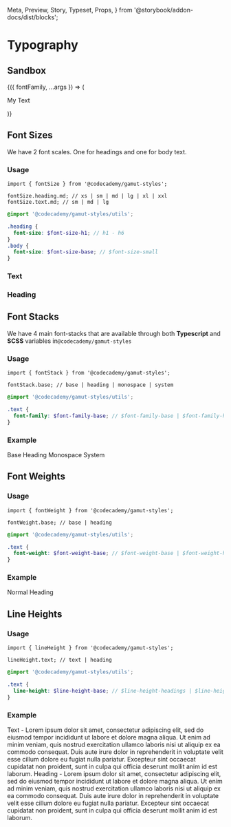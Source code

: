  Meta,
  Preview,
  Story,
  Typeset,
  Props,
} from '@storybook/addon-docs/dist/blocks';

<Meta
  title="Foundations/Typography"
  component="Typography"
  argTypes={Controls}
/>

# Typography

<StoryStatus status="stable" />

## Sandbox

<Preview withSource="none">
  <Story name="Type Sandbox">
    {({ fontFamily, ...args }) => (
      <p
        style={{
          ...args,
          fontFamily: DesignTokens.fontStack[fontFamily],
          margin: 0,
        }}
      >
        My Text
      </p>
    )}
  </Story>
</Preview>

<Props story="Type Sandbox" />

## Font Sizes

We have 2 font scales. One for headings and one for body text.

### Usage

```tsx
import { fontSize } from '@codecademy/gamut-styles';

fontSize.heading.md; // xs | sm | md | lg | xl | xxl
fontSize.text.md; // sm | md | lg
```

```scss
@import '@codecademy/gamut-styles/utils';

.heading {
  font-size: $font-size-h1; // h1 - h6
}
.body {
  font-size: $font-size-base; // $font-size-small
}
```

### Text

<Typeset fontFamily={DesignTokens.fontStack.base} fontSizes={bodyTypescale} />

### Heading

<Typeset
  fontFamily={DesignTokens.fontStack.heading}
  fontSizes={headingTypescale}
/>

## Font Stacks

We have 4 main font-stacks that are available through both **Typescript** and **SCSS** variables in`@codecademy/gamut-styles`

### Usage

```tsx
import { fontStack } from '@codecademy/gamut-styles';

fontStack.base; // base | heading | monospace | system
```

```scss
@import '@codecademy/gamut-styles/utils';

.text {
  font-family: $font-family-base; // $font-family-base | $font-family-headings | $font-monospace | $font-system
}
```

### Example

<Preview withSource="none">
  <Story name="Font Families">
    <TextExample family={DesignTokens.fontStack.base}>Base</TextExample>
    <TextExample family={DesignTokens.fontStack.heading}>Heading</TextExample>
    <TextExample family={DesignTokens.fontStack.monospace}>
      Monospace
    </TextExample>
    <TextExample family={DesignTokens.fontStack.system}>System</TextExample>
  </Story>
</Preview>

## Font Weights

### Usage

```tsx
import { fontWeight } from '@codecademy/gamut-styles';

fontWeight.base; // base | heading
```

```scss
@import '@codecademy/gamut-styles/utils';

.text {
  font-weight: $font-weight-base; // $font-weight-base | $font-weight-headings
}
```

### Example

<Preview withSource="none">
  <Story name="Weights">
    <TextExample weight={DesignTokens.fontWeight.base}>Normal</TextExample>
    <TextExample weight={DesignTokens.fontWeight.heading}>Heading</TextExample>
  </Story>
</Preview>

## Line Heights

### Usage

```tsx
import { lineHeight } from '@codecademy/gamut-styles';

lineHeight.text; // text | heading
```

```scss
@import '@codecademy/gamut-styles/utils';

.text {
  line-height: $line-height-base; // $line-height-headings | $line-height-base
}
```

### Example

<Preview withSource="none">
  <Story name="Line Heights">
    <TextExample
      size={DesignTokens.fontSize.heading.xs}
      line={DesignTokens.lineHeight.text}
    >
      Text - Lorem ipsum dolor sit amet, consectetur adipiscing elit, sed do
      eiusmod tempor incididunt ut labore et dolore magna aliqua. Ut enim ad
      minim veniam, quis nostrud exercitation ullamco laboris nisi ut aliquip ex
      ea commodo consequat. Duis aute irure dolor in reprehenderit in voluptate
      velit esse cillum dolore eu fugiat nulla pariatur. Excepteur sint occaecat
      cupidatat non proident, sunt in culpa qui officia deserunt mollit anim id
      est laborum.
    </TextExample>
    <TextExample
      size={DesignTokens.fontSize.heading.xs}
      line={DesignTokens.lineHeight.heading}
    >
      Heading - Lorem ipsum dolor sit amet, consectetur adipiscing elit, sed do
      eiusmod tempor incididunt ut labore et dolore magna aliqua. Ut enim ad
      minim veniam, quis nostrud exercitation ullamco laboris nisi ut aliquip ex
      ea commodo consequat. Duis aute irure dolor in reprehenderit in voluptate
      velit esse cillum dolore eu fugiat nulla pariatur. Excepteur sint occaecat
      cupidatat non proident, sunt in culpa qui officia deserunt mollit anim id
      est laborum.
    </TextExample>
  </Story>
</Preview>
